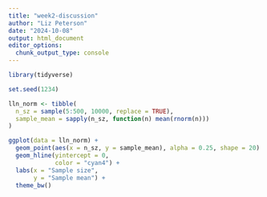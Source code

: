 ```yaml
---
title: "week2-discussion"
author: "Liz Peterson"
date: "2024-10-08"
output: html_document
editor_options: 
  chunk_output_type: console
---
```


```r
library(tidyverse)
```


```r
set.seed(1234)

lln_norm <- tibble(
  n_sz = sample(5:500, 10000, replace = TRUE),
  sample_mean = sapply(n_sz, function(n) mean(rnorm(n)))
)

ggplot(data = lln_norm) +
  geom_point(aes(x = n_sz, y = sample_mean), alpha = 0.25, shape = 20) +
  geom_hline(yintercept = 0,
             color = "cyan4") +
  labs(x = "Sample size",
       y = "Sample mean") + 
  theme_bw()
```

